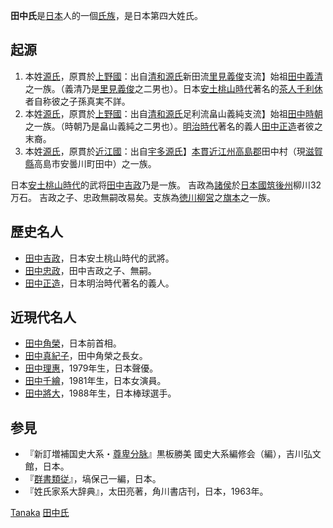 '''田中氏'''是[[日本|日本]]人的一個[[氏族|氏族]]，是日本第四大姓氏。<br>

==起源==
# 本姓[[源氏|源氏]]，原貫於[[上野國|上野國]]：出自[[清和源氏|清和源氏]]新田流[[里見義俊|里見義俊]]支流】始祖[[田中義清|田中義清]]之一族。（義清乃是[[里見義俊|里見義俊]]之二男也）。日本[[安土桃山時代|安土桃山時代]]著名的[[茶人|茶人]][[千利休|千利休]]者自称彼之子孫真実不詳。
# 本姓[[源氏|源氏]]，原貫於[[上野國|上野國]]：出自[[清和源氏|清和源氏]]足利流畠山義純支流】始祖[[田中時朝|田中時朝]]之一族。（時朝乃是畠山義純之二男也）。[[明治時代|明治時代]]著名的義人[[田中正造|田中正造]]者彼之末裔。
# 本姓[[源氏|源氏]]，原貫於[[近江國|近江國]]：出自[[宇多源氏|宇多源氏]]】[[本貫|本貫]][[近江国|近江州]][[高島郡_(滋賀縣)|高島郡]]田中村（現[[滋賀縣|滋賀縣]]高島市安曇川町田中）之一族。

日本[[安土桃山時代|安土桃山時代]]的武将[[田中吉政|田中吉政]]乃是一族。
吉政為[[諸侯|諸侯]]於[[日本國|日本國]][[筑後國|筑後州]]柳川32万石。
吉政之子、忠政無嗣改易矣。支族為[[徳川|徳川]][[柳営|柳営]]之[[旗本|旗本]]之一族。

==歷史名人==
*[[田中吉政|田中吉政]]，日本安土桃山時代的武將。
*[[田中忠政|田中忠政]]，田中吉政之子、無嗣。
*[[田中正造|田中正造]]，日本明治時代著名的義人。

==近現代名人==
*[[田中角榮|田中角榮]]，日本前首相。
*[[田中真紀子|田中真紀子]]，田中角榮之長女。
*[[田中理惠|田中理惠]]，1979年生，日本聲優。
*[[田中千繪|田中千繪]]，1981年生，日本女演員。
*[[田中將大|田中將大]]，1988年生，日本棒球選手。

== 参見 ==
*『新訂増補国史大系・[[尊卑分脉|尊卑分脉]]』黒板勝美 國史大系編修会（編），吉川弘文館，日本。
*『[[群書類従|群書類従]]』，塙保己一編，日本。
*『姓氏家系大辞典』，太田亮著，角川書店刊，日本，1963年。

[[Category:日本氏族|Tanaka]]
[[Category:田中氏|]]